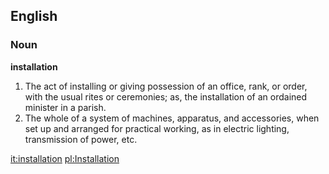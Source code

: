 ==English==

===Noun===

'''installation'''

#The act of installing or giving possession of an office, rank, or order, with the usual rites or ceremonies; as, the installation of an ordained minister in a parish.
#The whole of a system of machines, apparatus, and accessories, when set up and arranged for practical working, as in electric lighting, transmission of power, etc.

[[it:installation]]
[[pl:Installation]]